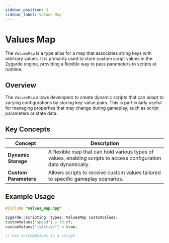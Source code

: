 ```yaml
---
sidebar_position: 3
sidebar_label: Values Map
---
```

# Values Map

The `ValuesMap` is a type alias for a map that associates string keys with arbitrary values. It is primarily used to store custom script values in the Zygarde engine, providing a flexible way to pass parameters to scripts at runtime.

## Overview

The `ValuesMap` allows developers to create dynamic scripts that can adapt to varying configurations by storing key-value pairs. This is particularly useful for managing properties that may change during gameplay, such as script parameters or state data.

## Key Concepts

| **Concept**           | **Description**                                                                                                  |
|-----------------------|------------------------------------------------------------------------------------------------------------------|
| **Dynamic Storage**   | A flexible map that can hold various types of values, enabling scripts to access configuration data dynamically. |
| **Custom Parameters** | Allows scripts to receive custom values tailored to specific gameplay scenarios.                                 |

## Example Usage

```cpp
#include "values_map.hpp"

zygarde::scripting::types::ValuesMap customValues;
customValues["speed"] = 10.0f;
customValues["isActive"] = true;

// Use customValues in a script
```
